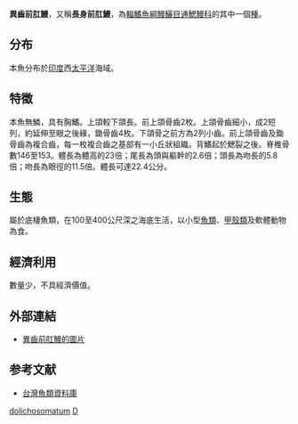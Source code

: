 {{Speciesbox
| name = 異齒前肛鰻
| status = NE
| status_system = IUCN3.1
| genus = Dysomma
| species = dolichosomatum
| authority = [[Karrer|Karrer]], 1983
| synonyms = 
}}

'''異齒前肛鰻'''，又稱'''長身前肛鰻'''，為[[輻鰭魚綱|輻鰭魚綱]][[鰻鱺目|鰻鱺目]][[通鰓鰻科|通鰓鰻科]]的其中一個[[種|種]]。

==分布==
本魚分布於[[印度|印度]]西[[太平洋|太平洋]]海域。

==特徵==
本魚無鱗，具有胸鰭。上頜較下頜長。前上頜骨齒2枚。上頜骨齒細小，成2短列，約延伸至眼之後緣，鋤骨齒4枚。下頜骨之前方為2列小齒。前上頜骨齒及鋤骨齒為複合齒，每一枚複合齒之基部有一小丘狀組織。背鰭起於鰓裂之後。脊椎骨數146至153。體長為體高的23倍；尾長為頭與軀幹的2.6倍；頭長為吻長的5.8倍；吻長為眼徑的11.5倍。體長可達22.4公分。

==生態==
屬於底棲魚類，在100至400公尺深之海底生活，以小型[[魚類|魚類]]、[[甲殼類|甲殼類]]及軟體動物為食。

==經濟利用==
數量少，不具經濟價值。

==外部連結==
* [http://www.fishbase.org/Photos/ThumbnailsSummary.php?ID=58295 異齒前肛鰻的圖片] {{Wayback|url=http://www.fishbase.org/Photos/ThumbnailsSummary.php?ID=58295 |date=20160306211348 }}

==参考文献==
*[http://fishdb.sinica.edu.tw/ 台灣魚類資料庫] {{Wayback|url=http://fishdb.sinica.edu.tw/ |date=20160304193340 }}
{{Taxonbar|from=Q1900144}}

[[Category:前肛鰻屬|dolichosomatum]]
[[Category:1983年描述的魚類|D]]
